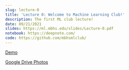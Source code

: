 ```yaml
---
slug: lecture-0
title: 'Lecture 0: Welcome to Machine Learning Club!'
description: The first ML club lecture!
date: 09/21/2021
slides: https://ml.mbhs.edu/slides/Lecture-0.pdf
notebook: https://deepnote.com/
code: https://github.com/mbhsmlclub/
---
```


[Demo](https://teachablemachine.withgoogle.com/train/image)

[Google Drive Photos](https://drive.google.com/drive/folders/1_G6E50hiRSdn1YsTEhyNnuG9hLXc6bIV?usp=sharing)